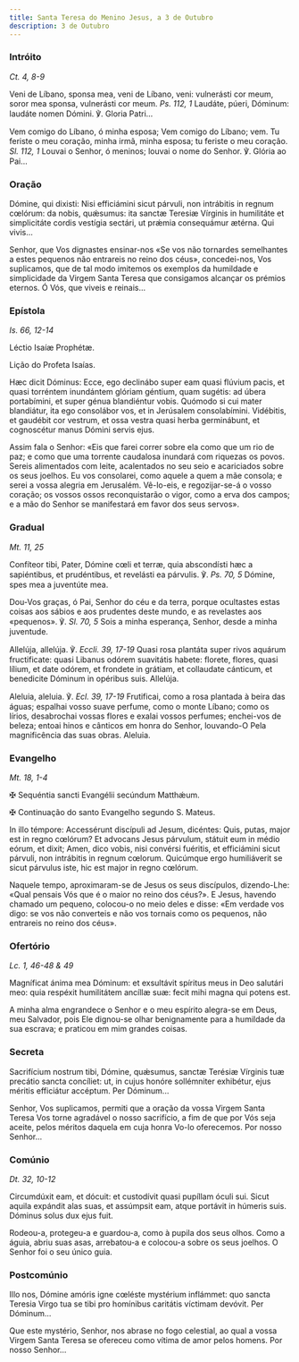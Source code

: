 ```yaml
---
title: Santa Teresa do Menino Jesus, a 3 de Outubro
description: 3 de Outubro
---
```


### Intróito

<em>Ct. 4, 8-9</em>

<div class="side-by-side not-content">

Veni de Líbano, sponsa mea, veni de Líbano, veni: vulnerásti cor meum, soror mea sponsa, vulnerásti cor meum. <em>Ps. 112, 1</em> Laudáte, púeri, Dóminum: laudáte nomen Dómini. ℣. Gloria Patri...

Vem comigo do Líbano, ó minha esposa; Vem comigo do Líbano; vem. Tu feriste o meu coração, minha irmã, minha esposa; tu feriste o meu coração. <em>Sl. 112, 1</em> Louvai o Senhor, ó meninos; louvai o nome do Senhor. ℣. Glória ao Pai...

</div>

### Oração

<div class="side-by-side not-content">

Dómine, qui dixisti: Nisi efficiámini sicut párvuli, non intrábitis in regnum cœlórum: da nobis, quǽsumus: ita sanctæ Teresiæ Vírginis in humilitáte et simplicitáte cordis vestígia sectári, ut prǽmia consequámur ætérna. Qui vivis...

Senhor, que Vos dignastes ensinar-nos «Se vos não tornardes semelhantes a estes pequenos não entrareis no reino dos céus», concedei-nos, Vos suplicamos, que de tal modo imitemos os exemplos da humildade e simplicidade da Virgem Santa Teresa que consigamos alcançar os prémios eternos. Ó Vós, que viveis e reinais...

</div>

### Epístola

<em>Is. 66, 12-14</em>

<div class="side-by-side not-content">

Léctio Isaíæ Prophétæ.

Lição do Profeta Isaías.

Hæc dicit Dóminus: Ecce, ego declinábo super eam quasi flúvium pacis, et quasi torréntem inundántem glóriam géntium, quam sugétis: ad úbera portabímini, et super génua blandiéntur vobis. Quómodo si cui mater blandiátur, ita ego consolábor vos, et in Jerúsalem consolabímini. Vidébitis, et gaudébit cor vestrum, et ossa vestra quasi herba germinábunt, et cognoscétur manus Dómini servis ejus.

Assim fala o Senhor: «Eis que farei correr sobre ela como que um rio de paz; e como que uma torrente caudalosa inundará com riquezas os povos. Sereis alimentados com leite, acalentados no seu seio e acariciados sobre os seus joelhos. Eu vos consolarei, como aquele a quem a mãe consola; e serei a vossa alegria em Jerusalém. Vê-lo-eis, e regozijar-se-á o vosso coração; os vossos ossos reconquistarão o vigor, como a erva dos campos; e a mão do Senhor se manifestará em favor dos seus servos».

</div>

### Gradual

<em>Mt. 11, 25</em>

<div class="side-by-side not-content">

Confíteor tibi, Pater, Dómine cœli et terræ, quia abscondísti hæc a sapiéntibus, et prudéntibus, et revelásti ea párvulis. ℣. <em>Ps. 70, 5</em> Dómine, spes mea a juventúte mea.

Dou-Vos graças, ó Pai, Senhor do céu e da terra, porque ocultastes estas coisas aos sábios e aos prudentes deste mundo, e as revelastes aos «pequenos». ℣. <em>Sl. 70, 5</em> Sois a minha esperança, Senhor, desde a minha juventude.

Allelúja, allelúja. ℣. <em>Eccli. 39, 17-19</em> Quasi rosa plantáta super rivos aquárum fructificate: quasi Libanus odórem suavitátis habete: florete, flores, quasi lílium, et date odórem, et frondete in grátiam, et collaudate cánticum, et benedicite Dóminum in opéribus suis. Allelúja.

Aleluia, aleluia. ℣. <em>Ecl. 39, 17-19</em> Frutificai, como a rosa plantada à beira das águas; espalhai vosso suave perfume, como o monte Líbano; como os lírios, desabrochai vossas flores e exalai vossos perfumes; enchei-vos de beleza; entoai hinos e cânticos em honra do Senhor, louvando-O Pela magnificência das suas obras. Aleluia.

</div>

### Evangelho

<em>Mt. 18, 1-4</em>

<div class="side-by-side not-content">

<span class="cross text-red-500">✠</span> Sequéntia sancti Evangélii secúndum Matthǽum.

<span class="cross text-red-500">✠</span> Continuação do santo Evangelho segundo S. Mateus.

In illo témpore: Accessérunt discípuli ad Jesum, dicéntes: Quis, putas, major est in regno cœlórum? Et advocans Jesus párvulum, státuit eum in médio eórum, et dixit; Amen, dico vobis, nisi convérsi fuéritis, et efficiámini sicut párvuli, non intrábitis in regnum cœlorum. Quicúmque ergo humiliáverit se sicut párvulus iste, hic est major in regno cœlórum.

Naquele tempo, aproximaram-se de Jesus os seus discípulos, dizendo-Lhe: «Qual pensais Vós que é o maior no reino dos céus?». E Jesus, havendo chamado um pequeno, colocou-o no meio deles e disse: «Em verdade vos digo: se vos não converteis e não vos tornais como os pequenos, não entrareis no reino dos céus».

</div>

### Ofertório

<em>Lc. 1, 46-48 & 49</em>

<div class="side-by-side not-content">

Magníficat ánima mea Dóminum: et exsultávit spíritus meus in Deo salutári meo: quia respéxit humilitátem ancíllæ suæ: fecit mihi magna qui potens est.

A minha alma engrandece o Senhor e o meu espírito alegra-se em Deus, meu Salvador, pois Ele dignou-se olhar benignamente para a humildade da sua escrava; e praticou em mim grandes coisas.

</div>

### Secreta

<div class="side-by-side not-content">

Sacrifícium nostrum tibi, Dómine, quǽsumus, sanctæ Terésiæ Vírginis tuæ precátio sancta concíliet: ut, in cujus honóre sollémniter exhibétur, ejus méritis efficiátur accéptum. Per Dóminum...

Senhor, Vos suplicamos, permiti que a oração da vossa Virgem Santa Teresa Vos torne agradável o nosso sacrifício, a fim de que por Vós seja aceite, pelos méritos daquela em cuja honra Vo-lo oferecemos. Por nosso Senhor...

</div>

### Comúnio

<em>Dt. 32, 10-12</em>

<div class="side-by-side not-content">

Circumdúxit eam, et dócuit: et custodívit quasi pupíllam óculi sui. Sicut aquila expándit alas suas, et assúmpsit eam, atque portávit in húmeris suis. Dóminus solus dux ejus fuit.

Rodeou-a, protegeu-a e guardou-a, como à pupila dos seus olhos. Como a águia, abriu suas asas, arrebatou-a e colocou-a sobre os seus joelhos. O Senhor foi o seu único guia.

</div>

### Postcomúnio

<div class="side-by-side not-content">

Illo nos, Dómine amóris igne cœléste mystérium inflámmet: quo sancta Teresia Virgo tua se tibi pro homínibus caritátis víctimam devóvit. Per Dóminum...

Que este mystério, Senhor, nos abrase no fogo celestial, ao qual a vossa Virgem Santa Teresa se ofereceu como vítima de amor pelos homens. Por nosso Senhor...

</div>
